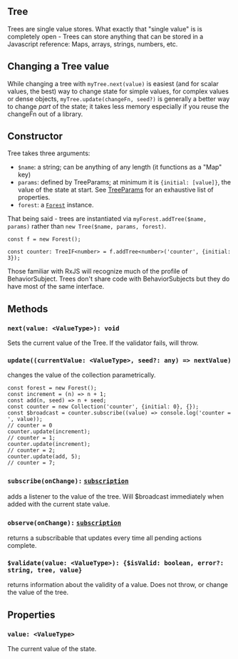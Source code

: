 
## Tree

Trees are single value stores. What exactly that "single value" is is completely open -
Trees can store anything that can be stored in a Javascript reference: Maps, arrays,
strings, numbers, etc.

## Changing a Tree value

While changing a tree with `myTree.next(value)` is easiest (and for scalar values, the best) way
to change state for simple values, for complex values or dense objects, `myTree.update(changeFn, seed?)`
is generally a better way to change _part_ of the state; it takes less memory especially if you reuse
the changeFn out of a library.

## Constructor

Tree takes three arguments:

* `$name`: a string; can be anything of any length (it functions as a "Map" key)
* `params`: defined by TreeParams; at minimum it is `{initial: [value]}`, the value of the state at start.
  See [TreeParams](/api/tree-params) for an exhaustive list of properties.
* `forest`: a [`Forest`](/api/forest) instance.

That being said - trees are instantiated via `myForest.addTree($name, params)`
rather than `new Tree($name, params, forest)`.

```
const f = new Forest();

const counter: TreeIF<number> = f.addTree<number>('counter', {initial: 3});

```

Those familiar with RxJS will recognize much of the profile of BehaviorSubject. Trees don't share code
with BehaviorSubjects but they do have most of the same interface.

## Methods

### `next(value: <ValueType>): void`

Sets the current value of the Tree. If the validator fails, will throw.

### `update((currentValue: <ValueType>, seed?: any) => nextValue)`

changes the value of the collection parametrically.

```
const forest = new Forest();
const increment = (n) => n + 1;
const add(n, seed) => n + seed;
const counter = new Collection('counter', {initial: 0}, {});
const $broadcast = counter.subscribe((value) => console.log('counter = ', value));
// counter = 0
counter.update(increment);
// counter = 1;
counter.update(increment);
// counter = 2;
counter.update(add, 5);
// counter = 7;
```

### `subscribe(onChange):` [`subscription`](https://rxjs.dev/guide/subscription)

adds a listener to the value of the tree. Will $broadcast immediately when added with the
current state value.

### `observe(onChange):` [`subscription`](https://rxjs.dev/guide/subscription)

returns a subscribable that updates every time all pending actions complete.

<SeeMore title="Observe vs. Subscribe">
<Observable />
</SeeMore>

### `$validate(value: <ValueType>): {$isValid: boolean, error?: string, tree, value}`

returns information about the validity of a value. Does not throw, or change the value of the tree.

## Properties

### `value: <ValueType>`

The current value of the state.

